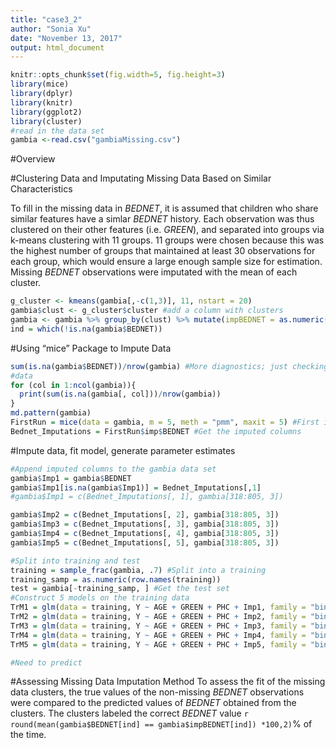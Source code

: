 ```yaml
---
title: "case3_2"
author: "Sonia Xu"
date: "November 13, 2017"
output: html_document
---
```

<!-- Week 3: Report #2 on the case study is due. This report will go significantly beyond report #1 to include initial results for different methods that were considered to analyze the data, as well as a detailed description for how the analysis was conducted and problems that arose.  The report should be well written, clear and concise while not omitting relevant details.  The roles of the authors should be described.  Class time will again be devoted to lecturing on statistical approaches relevant to the case study.--->

```r
knitr::opts_chunk$set(fig.width=5, fig.height=3) 
library(mice)
library(dplyr)
library(knitr)
library(ggplot2)
library(cluster)
#read in the data set
gambia <-read.csv("gambiaMissing.csv")
```
#Overview

#Clustering Data and Imputating Missing Data Based on Similar Characteristics

To fill in the missing data in $BEDNET$, it is assumed that children who share similar features have a simlar $BEDNET$ history. Each observation was thus clustered on their other features (i.e. $GREEN$), and separated into groups via k-means clustering with 11 groups. 11 groups were chosen because this was the highest number of groups that maintained at least 30 observations for each group, which would ensure a large enough sample size for estimation. Missing $BEDNET$ observations were imputated with the mean of each cluster.    

```r
g_cluster <- kmeans(gambia[,-c(1,3)], 11, nstart = 20)
gambia$clust <- g_cluster$cluster #add a column with clusters
gambia <- gambia %>% group_by(clust) %>% mutate(impBEDNET = as.numeric((mean(BEDNET, na.rm = T) > 0.5))) %>% mutate(impBEDNET_combine = ifelse(is.na(BEDNET), as.numeric((mean(BEDNET, na.rm = T) > 0.5)), BEDNET))
ind = which(!is.na(gambia$BEDNET))
```





#Using "mice" Package to Impute Data
```r
sum(is.na(gambia$BEDNET))/nrow(gambia) #More diagnostics; just checking missing
#data 
for (col in 1:ncol(gambia)){
  print(sum(is.na(gambia[, col]))/nrow(gambia))
}
md.pattern(gambia)
FirstRun = mice(data = gambia, m = 5, meth = "pmm", maxit = 5) #First imputation
Bednet_Imputations = FirstRun$imp$BEDNET #Get the imputed columns
```

#Impute data, fit model, generate parameter estimates 

```r
#Append imputed columns to the gambia data set
gambia$Imp1 = gambia$BEDNET
gambia$Imp1[is.na(gambia$Imp1)] = Bednet_Imputations[,1]
#gambia$Imp1 = c(Bednet_Imputations[, 1], gambia[318:805, 3])

gambia$Imp2 = c(Bednet_Imputations[, 2], gambia[318:805, 3])
gambia$Imp3 = c(Bednet_Imputations[, 3], gambia[318:805, 3])
gambia$Imp4 = c(Bednet_Imputations[, 4], gambia[318:805, 3])
gambia$Imp5 = c(Bednet_Imputations[, 5], gambia[318:805, 3])

#Split into training and test
training = sample_frac(gambia, .7) #Split into a training
training_samp = as.numeric(row.names(training))
test = gambia[-training_samp, ] #Get the test set
#Construct 5 models on the training data
TrM1 = glm(data = training, Y ~ AGE + GREEN + PHC + Imp1, family = "binomial")
TrM2 = glm(data = training, Y ~ AGE + GREEN + PHC + Imp2, family = "binomial")
TrM3 = glm(data = training, Y ~ AGE + GREEN + PHC + Imp3, family = "binomial")
TrM4 = glm(data = training, Y ~ AGE + GREEN + PHC + Imp4, family = "binomial")
TrM5 = glm(data = training, Y ~ AGE + GREEN + PHC + Imp5, family = "binomial")

#Need to predict
```

#Assessing Missing Data Imputation Method
To assess the fit of the missing data clusters, the true values of the non-missing $BEDNET$ observations were compared to the predicted values of $BEDNET$ obtained from the clusters. The clusters labeled the correct $BEDNET$ value `r round(mean(gambia$BEDNET[ind] == gambia$impBEDNET[ind]) *100,2)`% of the time.   


